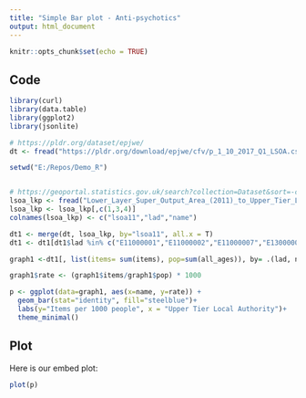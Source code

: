 ```yaml
---
title: "Simple Bar plot - Anti-psychotics"
output: html_document
---
```


```r
knitr::opts_chunk$set(echo = TRUE)
```

## Code

```r
library(curl)
library(data.table)
library(ggplot2)
library(jsonlite)

# https://pldr.org/dataset/epjwe/
dt <- fread("https://pldr.org/download/epjwe/cfv/p_1_10_2017_Q1_LSOA.csv") 

setwd("E:/Repos/Demo_R")


# https://geoportal.statistics.gov.uk/search?collection=Dataset&sort=-created&tags=all(LUP_LSOA_UTLA)
lsoa_lkp <- fread("Lower_Layer_Super_Output_Area_(2011)_to_Upper_Tier_Local_Authorities_(2017)_Lookup_in_England_and_Wales.csv")
lsoa_lkp <- lsoa_lkp[,c(1,3,4)]
colnames(lsoa_lkp) <- c("lsoa11","lad","name")

dt1 <- merge(dt, lsoa_lkp, by="lsoa11", all.x = T)
dt1 <- dt1[dt1$lad %in% c("E11000001","E11000002","E11000007","E13000002","E06000045")]

graph1 <-dt1[, list(items= sum(items), pop=sum(all_ages)), by= .(lad, name)]

graph1$rate <- (graph1$items/graph1$pop) * 1000

p <- ggplot(data=graph1, aes(x=name, y=rate)) +
  geom_bar(stat="identity", fill="steelblue")+
  labs(y="Items per 1000 people", x = "Upper Tier Local Authority")+
  theme_minimal()
```

## Plot

Here is our embed plot:

```r
plot(p)
```



